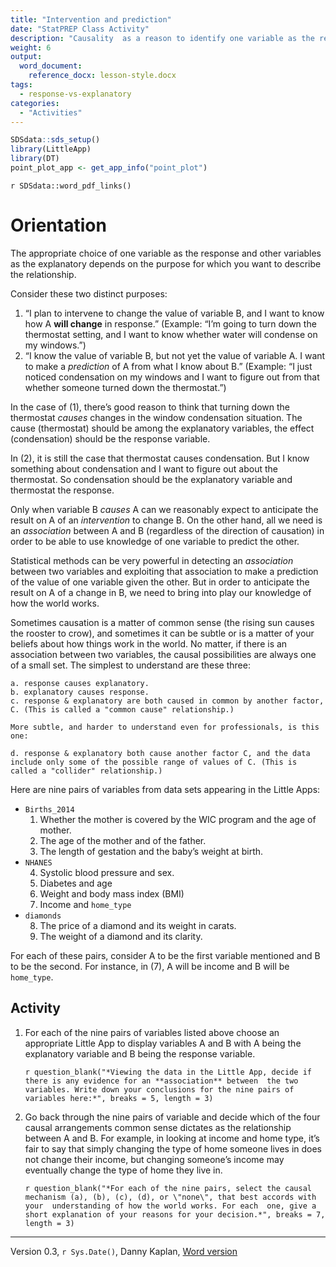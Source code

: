 ```yaml
---
title: "Intervention and prediction"
date: "StatPREP Class Activity"
description: "Causality  as a reason to identify one variable as the response and another as the explanatory."
weight: 6
output:
  word_document:
    reference_docx: lesson-style.docx
tags: 
  - response-vs-explanatory
categories: 
  - "Activities"
---
```




```r
SDSdata::sds_setup()
library(LittleApp)
library(DT)
point_plot_app <- get_app_info("point_plot")
```

`r SDSdata::word_pdf_links()`


# Orientation

The appropriate choice of one variable as the response and other variables as the explanatory depends on the purpose for which you want to describe the relationship.

Consider these two distinct purposes:

1. "I plan to intervene to change the value of variable B, and I want to know how A **will change** in response." (Example: "I'm going to turn down the thermostat setting, and I want to know whether water will condense on my windows.")
2. "I know the value of variable B, but not yet the value  of variable A. I want to make a *prediction* of A from what I know about B." (Example: "I just noticed condensation on my windows and I want to figure out from that whether  someone turned down the thermostat.")

In the case of (1), there's good reason to think that turning down the thermostat *causes* changes in the window condensation situation. The cause (thermostat) should be among the explanatory variables, the effect (condensation) should be the response variable.

In (2), it is still the case that thermostat causes condensation. But I know something about condensation and I want to figure out about the thermostat.  So condensation should be the explanatory variable and thermostat the response.

Only when variable B *causes* A can we reasonably expect to anticipate the result on A of an *intervention* to change B. On the other hand, all we need is an *association* between A and B (regardless of the direction of causation) in order to be able to use knowledge of one variable to predict the other.

Statistical methods can be very powerful in detecting an *association* between two variables and exploiting that association to make a prediction of the value of one variable given the other. But in order to anticipate the result on A of a change in B, we need to bring into play our knowledge of how the world works. 

Sometimes causation is a matter of common sense (the rising sun causes the rooster to crow), and sometimes it can be subtle or is a matter of your beliefs about how things work in the world. No matter, if there is an association between two variables, the causal possibilities are always one of a small set. The simplest to understand are these three:

    a. response causes explanatory.
    b. explanatory causes response.
    c. response & explanatory are both caused in common by another factor, C. (This is called a "common cause" relationship.)
     
    More subtle, and harder to understand even for professionals, is this  one:
    
    d. response & explanatory both cause another factor C, and the data include only some of the possible range of values of C. (This is called a "collider" relationship.)


Here are nine pairs of variables from data sets appearing in the Little Apps:

* `Births_2014`
    1. Whether the mother is covered by the WIC program and the age of mother.
    2. The age of the mother and of the father.
    3. The length of gestation and the baby's weight at birth.
    
* `NHANES`
    4. Systolic blood pressure and sex.
    5. Diabetes and age
    6. Weight and body mass index (BMI)
    7. Income and `home_type`
    
* `diamonds`
    8. The price of a diamond and its weight in carats.
    9. The weight of a diamond and its clarity.

For each of these pairs, consider A to be the first variable mentioned and B to be the second. For instance, in  (7), A will be income and B will be `home_type`. 

## Activity

1. For each  of the nine pairs of variables listed above choose an appropriate Little App to display variables A and B with A being  the explanatory variable and B being the response variable.

    `r question_blank("*Viewing the data in the Little App, decide if there is any evidence for an **association** between  the two variables. Write down your conclusions for the nine pairs of variables here:*", breaks = 5, length = 3)`
    
2. Go back through the nine pairs of variable and decide which  of the four causal arrangements common sense dictates as the relationship between A and B. For example, in looking at income and home type, it's fair to  say that simply changing the type of home someone lives in does not change their income, but changing someone's income may eventually change the type of home they live in.

    `r question_blank("*For each of the nine pairs, select the causal mechanism (a), (b), (c), (d), or \"none\", that best accords with your  understanding of how the world works. For each  one, give a short explanation of your reasons for your decision.*", breaks = 7, length = 3)`




----------------------

Version 0.3, `r Sys.Date()`, Danny Kaplan, [Word version](`r paste0("/word-versions/",tools::file_path_sans_ext(knitr::current_input()), ".docx")`) 